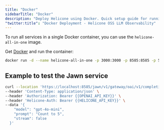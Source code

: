 ```yaml
---
title: "Docker"
sidebarTitle: "Docker"
description: "Deploy Helicone using Docker. Quick setup guide for running a containerized instance of the LLM observability platform on your local machine or server."
"twitter:title": "Docker Deployment - Helicone OSS LLM Observability"
---
```


To run all services in a single Docker container, you can use the `helicone-all-in-one` image.

Get [Docker](https://docs.docker.com/get-docker/) and run the container:

```bash
docker run -d --name helicone-all-in-one -p 3000:3000 -p 8585:8585 -p 5432:5432 -p 8123:8123 -p 9000:9000 helicone/helicone-all-in-one
```

## Example to test the Jawn service

```bash
curl --location 'https://localhost:8585/jawn/v1/gateway/oai/v1/completions' \
--header 'Content-Type: application/json' \
--header 'Authorization: Bearer {{OPENAI_API_KEY}}' \
--header 'Helicone-Auth: Bearer {{HELICONE_API_KEY}}' \
--data '{
    "model": "gpt-4o-mini",
    "prompt": "Count to 5",
    "stream": false
  }'
```
